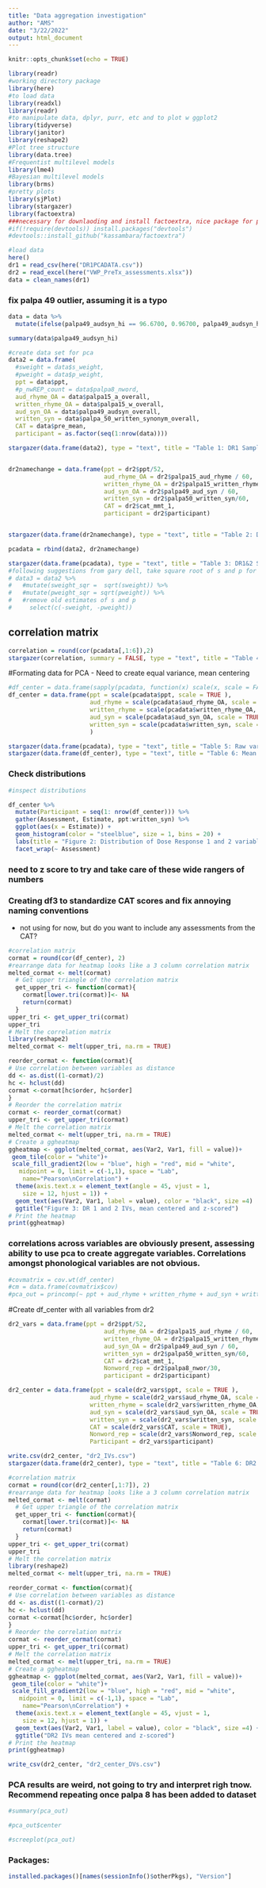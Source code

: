 ```yaml
---
title: "Data aggregation investigation"
author: "AMS"
date: "3/22/2022"
output: html_document
---
```


```r
knitr::opts_chunk$set(echo = TRUE)
```

```r
library(readr)
#working directory package
library(here)
#to load data
library(readxl)
library(readr)
#to manipulate data, dplyr, purr, etc and to plot w ggplot2
library(tidyverse)
library(janitor)
library(reshape2)
#Plot tree structure
library(data.tree)
#Frequentist multilevel models
library(lme4)
#Bayesian multilevel models
library(brms)
#pretty plots
library(sjPlot)
library(stargazer)
library(factoextra)
###necessary for downlaoding and install factoextra, nice package for plotting and summarizing opca
#if(!require(devtools)) install.packages("devtools")
#devtools::install_github("kassambara/factoextra")

```

```r
#load data
here()
dr1 = read_csv(here("DR1PCADATA.csv"))
dr2 = read_excel(here("VWP_PreTx_assessments.xlsx"))
data = clean_names(dr1)
```

### fix palpa 49 outlier, assuming it is a typo

```r
data = data %>%
  mutate(ifelse(palpa49_audsyn_hi == 96.6700, 0.96700, palpa49_audsyn_hi))

summary(data$palpa49_audsyn_hi)
```

```r
#create data set for pca
data2 = data.frame(
  #sweight = data$s_weight,
  #pweight = data$p_weight,
  ppt = data$ppt,
  #p_nwREP_count = data$palpa8_nword,
  aud_rhyme_OA = data$palpa15_a_overall,
  written_rhyme_OA = data$palpa15_w_overall,
  aud_syn_OA = data$palpa49_audsyn_overall,
  written_syn = data$palpa_50_written_synonym_overall,
  CAT = data$pre_mean,
  participant = as.factor(seq(1:nrow(data))))

stargazer(data.frame(data2), type = "text", title = "Table 1: DR1 Sample", digits = 2, align = TRUE)


dr2namechange = data.frame(ppt = dr2$ppt/52,
                           aud_rhyme_OA = dr2$palpa15_aud_rhyme / 60,
                           written_rhyme_OA = dr2$palpa15_written_rhyme / 60,
                           aud_syn_OA = dr2$palpa49_aud_syn / 60, 
                           written_syn = dr2$palpa50_written_syn/60,
                           CAT = dr2$cat_mmt_1,
                           participant = dr2$participant)


stargazer(data.frame(dr2namechange), type = "text", title = "Table 2: DR2 Sample", digits = 2, align = TRUE)

pcadata = rbind(data2, dr2namechange)

stargazer(data.frame(pcadata), type = "text", title = "Table 3: DR1&2 Sample", digits = 2, align = TRUE)
#following suggestions from gary dell, take square root of s and p for analysis.
# data3 = data2 %>%
#   #mutate(sweight_sqr =  sqrt(sweight)) %>%
#   #mutate(pweight_sqr = sqrt(pweight)) %>%
#   #remove old estimates of s and p
#     select(c(-sweight, -pweight)) 
```

## correlation matrix

```r
correlation = round(cor(pcadata[,1:6]),2)
stargazer(correlation, summary = FALSE, type = "text", title = "Table 4: DR1 and 2 correlation matrix", align = TRUE, digits = 2)
```

#Formating data for PCA - Need to create equal variance, mean centering

```r
#df_center = data.frame(sapply(pcadata, function(x) scale(x, scale = FALSE)))
df_center = data.frame(ppt = scale(pcadata$ppt, scale = TRUE ),
                       aud_rhyme = scale(pcadata$aud_rhyme_OA, scale = TRUE),
                       written_rhyme = scale(pcadata$written_rhyme_OA, scale = TRUE),
                       aud_syn = scale(pcadata$aud_syn_OA, scale = TRUE),
                       written_syn = scale(pcadata$written_syn, scale = TRUE)
                       )

stargazer(data.frame(pcadata), type = "text", title = "Table 5: Raw variables (should have unequal variances)")
stargazer(data.frame(df_center), type = "text", title = "Table 6: Mean Centered Variables (should have equal variance)")
```

### Check distributions

```r
#inspect distributions

df_center %>%
  mutate(Participant = seq(1: nrow(df_center))) %>%
  gather(Assessment, Estimate, ppt:written_syn) %>%
  ggplot(aes(x = Estimate)) +
  geom_histogram(color = "steelblue", size = 1, bins = 20) +
  labs(title = "Figure 2: Distribution of Dose Response 1 and 2 variables mean centered and z-scored") +
  facet_wrap(~ Assessment)
```

### need to z score to try and take care of these wide rangers of numbers

### Creating df3 to standardize CAT scores and fix annoying naming conventions

-   not using for now, but do you want to include any assessments from the CAT?

```r
#correlation matrix
cormat = round(cor(df_center), 2)
#rearrange data for heatmap looks like a 3 column correlation matrix
melted_cormat <- melt(cormat)
  # Get upper triangle of the correlation matrix
  get_upper_tri <- function(cormat){
    cormat[lower.tri(cormat)]<- NA
    return(cormat)
  }
upper_tri <- get_upper_tri(cormat)
upper_tri
# Melt the correlation matrix
library(reshape2)
melted_cormat <- melt(upper_tri, na.rm = TRUE)

reorder_cormat <- function(cormat){
# Use correlation between variables as distance
dd <- as.dist((1-cormat)/2)
hc <- hclust(dd)
cormat <-cormat[hc$order, hc$order]
}
# Reorder the correlation matrix
cormat <- reorder_cormat(cormat)
upper_tri <- get_upper_tri(cormat)
# Melt the correlation matrix
melted_cormat <- melt(upper_tri, na.rm = TRUE)
# Create a ggheatmap
ggheatmap <- ggplot(melted_cormat, aes(Var2, Var1, fill = value))+
 geom_tile(color = "white")+
 scale_fill_gradient2(low = "blue", high = "red", mid = "white", 
   midpoint = 0, limit = c(-1,1), space = "Lab", 
    name="Pearson\nCorrelation") +
  theme(axis.text.x = element_text(angle = 45, vjust = 1, 
    size = 12, hjust = 1)) +
  geom_text(aes(Var2, Var1, label = value), color = "black", size =4)  +
  ggtitle("Figure 3: DR 1 and 2 IVs, mean centered and z-scored")
# Print the heatmap
print(ggheatmap)
```

### correlations across variables are obviously present, assessing ability to use pca to create aggregate variables. Correlations amongst phonological variables are not obvious.

```r
#covmatrix = cov.wt(df_center)
#cm = data.frame(covmatrix$cov)
#pca_out = princomp(~ ppt + aud_rhyme + written_rhyme + aud_syn + written_syn, covmatrix  = cm, scores = T)
```

#Create df_center with all variables from dr2

```r
dr2_vars = data.frame(ppt = dr2$ppt/52,
                           aud_rhyme_OA = dr2$palpa15_aud_rhyme / 60,
                           written_rhyme_OA = dr2$palpa15_written_rhyme / 60,
                           aud_syn_OA = dr2$palpa49_aud_syn / 60, 
                           written_syn = dr2$palpa50_written_syn/60,
                           CAT = dr2$cat_mmt_1,
                           Nonword_rep = dr2$palpa8_nwor/30,
                           participant = dr2$participant)

dr2_center = data.frame(ppt = scale(dr2_vars$ppt, scale = TRUE ),
                       aud_rhyme = scale(dr2_vars$aud_rhyme_OA, scale = TRUE),
                       written_rhyme = scale(dr2_vars$written_rhyme_OA, scale = TRUE),
                       aud_syn = scale(dr2_vars$aud_syn_OA, scale = TRUE),
                       written_syn = scale(dr2_vars$written_syn, scale = TRUE),
                       CAT = scale(dr2_vars$CAT, scale = TRUE),
                       Nonword_rep = scale(dr2_vars$Nonword_rep, scale = TRUE),
                       Participant = dr2_vars$participant)

write.csv(dr2_center, "dr2_IVs.csv")
stargazer(data.frame(dr2_center), type = "text", title = "Table 6: DR2 all vars, mean centered and z-scaled", summary = FALSE, digits = 2, align = TRUE, rownames = TRUE)

#correlation matrix
cormat = round(cor(dr2_center[,1:7]), 2)
#rearrange data for heatmap looks like a 3 column correlation matrix
melted_cormat <- melt(cormat)
  # Get upper triangle of the correlation matrix
  get_upper_tri <- function(cormat){
    cormat[lower.tri(cormat)]<- NA
    return(cormat)
  }
upper_tri <- get_upper_tri(cormat)
upper_tri
# Melt the correlation matrix
library(reshape2)
melted_cormat <- melt(upper_tri, na.rm = TRUE)

reorder_cormat <- function(cormat){
# Use correlation between variables as distance
dd <- as.dist((1-cormat)/2)
hc <- hclust(dd)
cormat <-cormat[hc$order, hc$order]
}
# Reorder the correlation matrix
cormat <- reorder_cormat(cormat)
upper_tri <- get_upper_tri(cormat)
# Melt the correlation matrix
melted_cormat <- melt(upper_tri, na.rm = TRUE)
# Create a ggheatmap
ggheatmap <- ggplot(melted_cormat, aes(Var2, Var1, fill = value))+
 geom_tile(color = "white")+
 scale_fill_gradient2(low = "blue", high = "red", mid = "white", 
   midpoint = 0, limit = c(-1,1), space = "Lab", 
    name="Pearson\nCorrelation") +
  theme(axis.text.x = element_text(angle = 45, vjust = 1, 
    size = 12, hjust = 1)) +
  geom_text(aes(Var2, Var1, label = value), color = "black", size =4) +
  ggtitle("DR2 IVs mean centered and z-scored")
# Print the heatmap
print(ggheatmap)

write_csv(dr2_center, "dr2_center_DVs.csv")
```

### PCA results are weird, not going to try and interpret righ tnow. Recommend repeating once palpa 8 has been added to dataset

```r
#summary(pca_out)
```

```r
#pca_out$center
```

```r
#screeplot(pca_out)
```

### Packages:

```r
installed.packages()[names(sessionInfo()$otherPkgs), "Version"]
```
